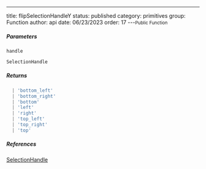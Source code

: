 ---
title: flipSelectionHandleY
status: published
category: primitives
group: Function
author: api
date: 06/23/2023
order: 17
---<Small>Public Function</Small>




##### Parameters


<ParametersTable>

<ParametersTableRow>
<ParametersTableName>

`handle`

</ParametersTableName>
<ParametersTableDescription>

```ts
SelectionHandle
```



</ParametersTableDescription>
</ParametersTableRow>
</ParametersTable>

##### Returns


```ts
  | 'bottom_left'
  | 'bottom_right'
  | 'bottom'
  | 'left'
  | 'right'
  | 'top_left'
  | 'top_right'
  | 'top'
```

##### References

[SelectionHandle](/gen/primitives/SelectionHandle-type)

